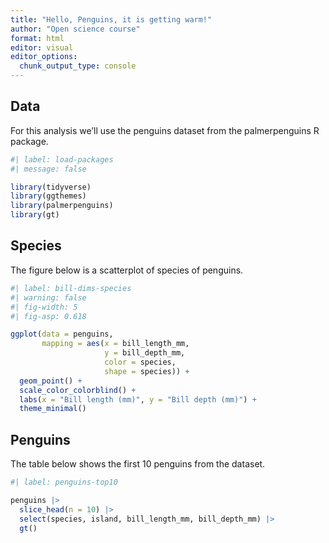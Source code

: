 ```yaml
---
title: "Hello, Penguins, it is getting warm!"
author: "Open science course"
format: html
editor: visual
editor_options: 
  chunk_output_type: console
---
```


## Data

For this analysis we'll use the penguins dataset from the palmerpenguins R package.

```r
#| label: load-packages
#| message: false

library(tidyverse)
library(ggthemes)
library(palmerpenguins)
library(gt)
```

## Species

The figure below is a scatterplot of species of penguins.

```r
#| label: bill-dims-species
#| warning: false
#| fig-width: 5
#| fig-asp: 0.618

ggplot(data = penguins,
       mapping = aes(x = bill_length_mm, 
                     y = bill_depth_mm,
                     color = species,
                     shape = species)) +
  geom_point() +
  scale_color_colorblind() +
  labs(x = "Bill length (mm)", y = "Bill depth (mm)") +
  theme_minimal()
```

## Penguins

The table below shows the first 10 penguins from the dataset.

```r
#| label: penguins-top10

penguins |>
  slice_head(n = 10) |>
  select(species, island, bill_length_mm, bill_depth_mm) |>
  gt()
```
